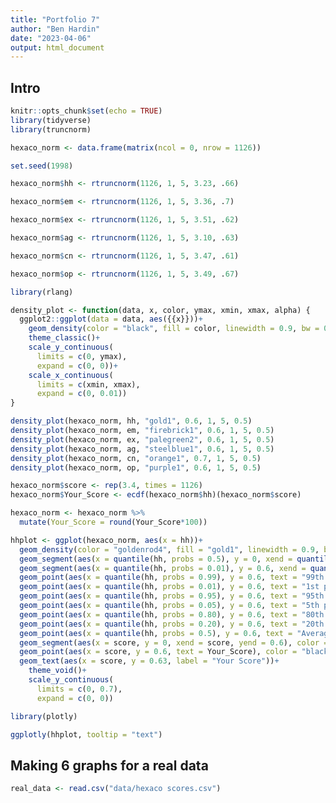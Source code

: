 ```yaml
---
title: "Portfolio 7"
author: "Ben Hardin"
date: "2023-04-06"
output: html_document
---
```


## Intro


```r
knitr::opts_chunk$set(echo = TRUE)
library(tidyverse)
library(truncnorm)
```

```r
hexaco_norm <- data.frame(matrix(ncol = 0, nrow = 1126))

set.seed(1998)

hexaco_norm$hh <- rtruncnorm(1126, 1, 5, 3.23, .66)

hexaco_norm$em <- rtruncnorm(1126, 1, 5, 3.36, .7)

hexaco_norm$ex <- rtruncnorm(1126, 1, 5, 3.51, .62)

hexaco_norm$ag <- rtruncnorm(1126, 1, 5, 3.10, .63)

hexaco_norm$cn <- rtruncnorm(1126, 1, 5, 3.47, .61)

hexaco_norm$op <- rtruncnorm(1126, 1, 5, 3.49, .67)
```

```r
library(rlang)

density_plot <- function(data, x, color, ymax, xmin, xmax, alpha) {
  ggplot2::ggplot(data = data, aes({{x}}))+
    geom_density(color = "black", fill = color, linewidth = 0.9, bw = 0.3, alpha = alpha)+
    theme_classic()+
    scale_y_continuous(
      limits = c(0, ymax),
      expand = c(0, 0))+
    scale_x_continuous(
      limits = c(xmin, xmax),
      expand = c(0, 0.01))
}

density_plot(hexaco_norm, hh, "gold1", 0.6, 1, 5, 0.5)
density_plot(hexaco_norm, em, "firebrick1", 0.6, 1, 5, 0.5)
density_plot(hexaco_norm, ex, "palegreen2", 0.6, 1, 5, 0.5)
density_plot(hexaco_norm, ag, "steelblue1", 0.6, 1, 5, 0.5)
density_plot(hexaco_norm, cn, "orange1", 0.7, 1, 5, 0.5)
density_plot(hexaco_norm, op, "purple1", 0.6, 1, 5, 0.5)
```

```r
hexaco_norm$score <- rep(3.4, times = 1126)
hexaco_norm$Your_Score <- ecdf(hexaco_norm$hh)(hexaco_norm$score)

hexaco_norm <- hexaco_norm %>%
  mutate(Your_Score = round(Your_Score*100))
```

```r
hhplot <- ggplot(hexaco_norm, aes(x = hh))+
  geom_density(color = "goldenrod4", fill = "gold1", linewidth = 0.9, bw = 0.3, alpha = 0.7)+
  geom_segment(aes(x = quantile(hh, probs = 0.5), y = 0, xend = quantile(hh, probs = 0.5), yend = 0.56, text = "Average"), color = "goldenrod4", linetype = "dashed", linewidth = 0.4, alpha = 0.5)+
  geom_segment(aes(x = quantile(hh, probs = 0.01), y = 0.6, xend = quantile(hh, probs = 0.99), yend = 0.6), linewidth = 1, color = "goldenrod3")+
  geom_point(aes(x = quantile(hh, probs = 0.99), y = 0.6, text = "99th percentile"), size = 1.5, color = "goldenrod3")+
  geom_point(aes(x = quantile(hh, probs = 0.01), y = 0.6, text = "1st percentile"), size = 1.5, color = "goldenrod3")+
  geom_point(aes(x = quantile(hh, probs = 0.95), y = 0.6, text = "95th percentile"), size = 2, color = "goldenrod3")+
  geom_point(aes(x = quantile(hh, probs = 0.05), y = 0.6, text = "5th percentile"), size = 2, color = "goldenrod3")+
  geom_point(aes(x = quantile(hh, probs = 0.80), y = 0.6, text = "80th percentile"), size = 2.5, color = "goldenrod3")+
  geom_point(aes(x = quantile(hh, probs = 0.20), y = 0.6, text = "20th percentile"), size = 2.5, color = "goldenrod3")+
  geom_point(aes(x = quantile(hh, probs = 0.5), y = 0.6, text = "Average"), size = 4, color = "goldenrod3")+
  geom_segment(aes(x = score, y = 0, xend = score, yend = 0.6), color = "black", linewidth = 1)+
  geom_point(aes(x = score, y = 0.6, text = Your_Score), color = "black", size = 4.5)+
  geom_text(aes(x = score, y = 0.63, label = "Your Score"))+
    theme_void()+
    scale_y_continuous(
      limits = c(0, 0.7),
      expand = c(0, 0))
```

```r
library(plotly)

ggplotly(hhplot, tooltip = "text")
```

## Making 6 graphs for a real data

```r
real_data <- read.csv("data/hexaco scores.csv")
```